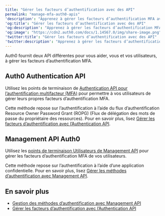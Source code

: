 ```yaml
---
title: "Gérer les facteurs d’authentification avec des API"
permalink: "manage-mfa-auth0-apis"
'description': "Apprenez à gérer les facteurs d’authentification MFA avec Authentication API et Management API."
'og:title': "Gérer les facteurs d’authentification avec des API"
'og:description': "Apprenez à gérer les facteurs d’authentification MFA avec Authentication API et Management API."
'og:image': "https://cdn2.auth0.com/docs/1.14567.0/img/share-image.png"
'twitter:title': "Gérer les facteurs d’authentification avec des API"
'twitter:description': "Apprenez à gérer les facteurs d’authentification MFA avec Authentication API et Management API."
---
```


Auth0 fournit deux API différentes pour vous aider, vous et vos utilisateurs, à gérer les facteurs d’authentification <Tooltip href="/docs/docs/fr-ca/glossary?term=multifactor-authentication" tip="Authentification multifacteur (MFA)
Processus d’authentification de l’utilisateur qui utilise un facteur en plus du nom d’utilisateur et du mot de passe, tel qu’un code par SMS." cta="Voir le glossaire">MFA</Tooltip>.

## Auth0 Authentication API

Utilisez les points de terminaison de [Authentication API pour l’authentification multifacteur (MFA)](https://auth0.com/docs/api/authentication#multi-factor-authentication) pour permettre à vos utilisateurs de gérer leurs propres facteurs d’authentification MFA.

Cette méthode repose sur l’authentification à l’aide du flux d’authentification <Tooltip href="/docs/docs/fr-ca/glossary?term=resource-owner" tip="Propriétaire de ressources
Entité (telle qu’un utilisateur ou une application) capable d’accorder l’accès à une ressource protégée." cta="Voir le glossaire">Resource Owner</Tooltip> Password Grant (ROPG) (Flux de délégation des mots de passe du propriétaire des ressources). Pour en savoir plus, lisez [Gérer les facteurs d’authentification avec l’Authentication API](/docs/fr-ca/secure/multi-factor-authentication/manage-mfa-auth0-apis/manage-authentication-methods-with-management-api).

## Management API Auth0

Utilisez les [points de terminaison Utilisateurs de Management API](https://auth0.com/docs/api/management/v2) pour gérer les facteurs d’authentification MFA de vos utilisateurs.

Cette méthode repose sur l’authentification à l’aide d’une application confidentielle. Pour en savoir plus, lisez [Gérer les méthodes d’authentification avec Management API](/docs/fr-ca/secure/multi-factor-authentication/manage-mfa-auth0-apis/manage-authentication-methods-with-management-api).

## En savoir plus

* [Gestion des méthodes d’authentification avec Management API](/docs/fr-ca/secure/multi-factor-authentication/manage-mfa-auth0-apis/manage-authentication-methods-with-management-api)
* [Gérer les facteurs d’authentification avec l’Authentication API](/docs/fr-ca/secure/multi-factor-authentication/manage-mfa-auth0-apis/manage-authenticator-factors-mfa-api)
